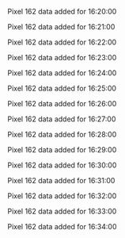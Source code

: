 Pixel 162 data added for 16:20:00

Pixel 162 data added for 16:21:00

Pixel 162 data added for 16:22:00

Pixel 162 data added for 16:23:00

Pixel 162 data added for 16:24:00

Pixel 162 data added for 16:25:00

Pixel 162 data added for 16:26:00

Pixel 162 data added for 16:27:00

Pixel 162 data added for 16:28:00

Pixel 162 data added for 16:29:00

Pixel 162 data added for 16:30:00

Pixel 162 data added for 16:31:00

Pixel 162 data added for 16:32:00

Pixel 162 data added for 16:33:00

Pixel 162 data added for 16:34:00

